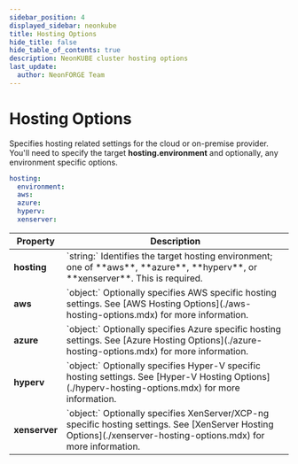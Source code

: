 ```yaml
---
sidebar_position: 4
displayed_sidebar: neonkube
title: Hosting Options
hide_title: false
hide_table_of_contents: true
description: NeonKUBE cluster hosting options
last_update:
  author: NeonFORGE Team
---
```



# Hosting Options

Specifies hosting related settings for the cloud or on-premise provider. You'll
need to specify the target **hosting.environment** and optionally, any
environment specific options.

```yaml
hosting:
  environment:
  aws:
  azure:
  hyperv:
  xenserver:
```

<table>
  <thead>
    <th>Property</th>
    <th>Description</th>
  </thead>
  <tbody>
    <tr>
      <td>
        <b>hosting</b>
      </td>
      <td>
        `string:` Identifies the target hosting environment; one of **aws**,
        **azure**, **hyperv**, or **xenserver**. This is required.
      </td>
    </tr>
    <tr>
      <td>
        <b>aws</b>
      </td>
      <td>
        `object:` Optionally specifies AWS specific hosting settings. See [AWS
        Hosting Options](./aws-hosting-options.mdx) for more information.
      </td>
    </tr>
    <tr>
      <td>
        <b>azure</b>
      </td>
      <td>
        `object:` Optionally specifies Azure specific hosting settings. See
        [Azure Hosting Options](./azure-hosting-options.mdx) for more
        information.
      </td>
    </tr>
    <tr>
      <td>
        <b>hyperv</b>
      </td>
      <td>
        `object:` Optionally specifies Hyper-V specific hosting settings. See
        [Hyper-V Hosting Options](./hyperv-hosting-options.mdx) for more
        information.
      </td>
    </tr>
    <tr>
      <td>
        <b>xenserver</b>
      </td>
      <td>
        `object:` Optionally specifies XenServer/XCP-ng specific hosting
        settings. See [XenServer Hosting
        Options](./xenserver-hosting-options.mdx) for more information.
      </td>
    </tr>
  </tbody>
</table>
